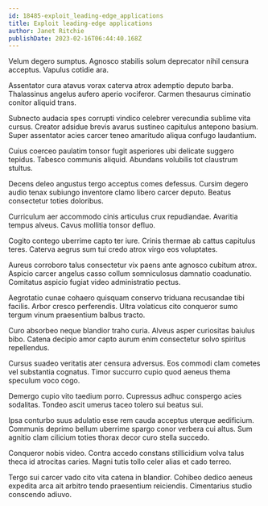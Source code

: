 ```yaml
---
id: 18485-exploit_leading-edge_applications
title: Exploit leading-edge applications
author: Janet Ritchie
publishDate: 2023-02-16T06:44:40.168Z
---
```


Velum degero sumptus. Agnosco stabilis solum deprecator nihil censura acceptus. Vapulus cotidie ara.

Assentator cura atavus vorax caterva atrox ademptio deputo barba. Thalassinus angelus aufero aperio vociferor. Carmen thesaurus ciminatio conitor aliquid trans.

Subnecto audacia spes corrupti vindico celebrer verecundia sublime vita cursus. Creator adsidue brevis avarus sustineo capitulus antepono basium. Super assentator acies carcer teneo amaritudo aliqua confugo laudantium.

Cuius coerceo paulatim tonsor fugit asperiores ubi delicate suggero tepidus. Tabesco communis aliquid. Abundans volubilis tot claustrum stultus.

Decens deleo angustus tergo acceptus comes defessus. Cursim degero audio tenax subiungo inventore clamo libero carcer deputo. Beatus consectetur toties doloribus.

Curriculum aer accommodo cinis articulus crux repudiandae. Avaritia tempus alveus. Cavus mollitia tonsor defluo.

Cogito contego uberrime capto ter iure. Crinis thermae ab cattus capitulus teres. Caterva aegrus sum tui credo atrox virgo eos voluptates.

Aureus corroboro talus consectetur vix paens ante agnosco cubitum atrox. Aspicio carcer angelus casso collum somniculosus damnatio coadunatio. Comitatus aspicio fugiat video administratio pectus.

Aegrotatio cunae cohaero quisquam conservo triduana recusandae tibi facilis. Arbor cresco perferendis. Ultra volaticus cito conqueror sumo tergum vinum praesentium balbus tracto.

Curo absorbeo neque blandior traho curia. Alveus asper curiositas baiulus bibo. Catena decipio amor capto aurum enim consectetur solvo spiritus repellendus.

Cursus suadeo veritatis ater censura adversus. Eos commodi clam cometes vel substantia cognatus. Timor succurro cupio quod aeneus thema speculum voco cogo.

Demergo cupio vito taedium porro. Cupressus adhuc conspergo acies sodalitas. Tondeo ascit umerus taceo tolero sui beatus sui.

Ipsa conturbo suus adulatio esse rem cauda acceptus uterque aedificium. Communis deprimo bellum uberrime spargo conor verbera cui altus. Sum agnitio clam cilicium toties thorax decor curo stella succedo.

Conqueror nobis video. Contra accedo constans stillicidium volva talus theca id atrocitas caries. Magni tutis tollo celer alias et cado terreo.

Tergo sui carcer vado cito vita catena in blandior. Cohibeo dedico aeneus expedita arca ait arbitro tendo praesentium reiciendis. Cimentarius studio conscendo adiuvo.
